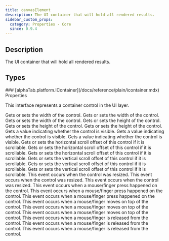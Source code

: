 ```yaml
---
title: canvasElement
description: The UI container that will hold all rendered results.
sidebar_custom_props:
  category: Properties - Core
  since: 0.9.4
---
```


<SinceBadge since="0.9.4" />


## Description
The UI container that will hold all rendered results. 

<PropertyDescription />

## Types

<TypeTable>
    <TypeRow type="js" name="alphaTab.platform.IContainer" />
    <TypeRow type="net" name="AlphaTab.Platform.IContainer" />
    <TypeRow type="android" name="alphaTab.platform.IContainer" />
</TypeTable>
### [alphaTab.platform.IContainer](/docs/reference/plain/icontainer.mdx) Properties

This interface represents a container control in the UI layer.

<ParameterTable>
    <ParameterRow platform="js" name="width" type="number">
        Gets or sets the width of the control.
    </ParameterRow>
    <ParameterRow platform="net" name="Width" type="double">
        Gets or sets the width of the control.
    </ParameterRow>
    <ParameterRow platform="android" name="width" type="Double">
        Gets or sets the width of the control.
    </ParameterRow>
    <ParameterRow platform="js" name="height" type="number">
        Gets or sets the height of the control.
    </ParameterRow>
    <ParameterRow platform="net" name="Height" type="double">
        Gets or sets the height of the control.
    </ParameterRow>
    <ParameterRow platform="android" name="height" type="Double">
        Gets or sets the height of the control.
    </ParameterRow>
    <ParameterRow platform="js" name="isVisible" type="boolean">
        Gets a value indicating whether the control is visible.
    </ParameterRow>
    <ParameterRow platform="net" name="IsVisible" type="bool">
        Gets a value indicating whether the control is visible.
    </ParameterRow>
    <ParameterRow platform="android" name="isVisible" type="Boolean">
        Gets a value indicating whether the control is visible.
    </ParameterRow>
    <ParameterRow platform="js" name="scrollLeft" type="number">
        Gets or sets the horizontal scroll offset of this control if it is scrollable.
    </ParameterRow>
    <ParameterRow platform="net" name="ScrollLeft" type="double">
        Gets or sets the horizontal scroll offset of this control if it is scrollable.
    </ParameterRow>
    <ParameterRow platform="android" name="scrollLeft" type="Double">
        Gets or sets the horizontal scroll offset of this control if it is scrollable.
    </ParameterRow>
    <ParameterRow platform="js" name="scrollTop" type="number">
        Gets or sets the vertical scroll offset of this control if it is scrollable.
    </ParameterRow>
    <ParameterRow platform="net" name="ScrollTop" type="double">
        Gets or sets the vertical scroll offset of this control if it is scrollable.
    </ParameterRow>
    <ParameterRow platform="android" name="scrollTop" type="Double">
        Gets or sets the vertical scroll offset of this control if it is scrollable.
    </ParameterRow>
    <ParameterRow platform="js" name="resize" type="alphaTab.IEventEmitter">
        This event occurs when the control was resized.
    </ParameterRow>
    <ParameterRow platform="net" name="Resize" type="AlphaTab.IEventEmitter">
        This event occurs when the control was resized.
    </ParameterRow>
    <ParameterRow platform="android" name="resize" type="alphaTab.IEventEmitter">
        This event occurs when the control was resized.
    </ParameterRow>
    <ParameterRow platform="js" name="mouseDown" type="IEventEmitterOfT<IMouseEventArgs>">
        This event occurs when a mouse/finger press happened on the control.
    </ParameterRow>
    <ParameterRow platform="net" name="MouseDown" type="IEventEmitterOfT<IMouseEventArgs><AlphaTab.Platform.IMouseEventArgs>">
        This event occurs when a mouse/finger press happened on the control.
    </ParameterRow>
    <ParameterRow platform="android" name="mouseDown" type="IEventEmitterOfT<IMouseEventArgs><alphaTab.platform.IMouseEventArgs>">
        This event occurs when a mouse/finger press happened on the control.
    </ParameterRow>
    <ParameterRow platform="js" name="mouseMove" type="IEventEmitterOfT<IMouseEventArgs>">
        This event occurs when a mouse/finger moves on top of the control.
    </ParameterRow>
    <ParameterRow platform="net" name="MouseMove" type="IEventEmitterOfT<IMouseEventArgs><AlphaTab.Platform.IMouseEventArgs>">
        This event occurs when a mouse/finger moves on top of the control.
    </ParameterRow>
    <ParameterRow platform="android" name="mouseMove" type="IEventEmitterOfT<IMouseEventArgs><alphaTab.platform.IMouseEventArgs>">
        This event occurs when a mouse/finger moves on top of the control.
    </ParameterRow>
    <ParameterRow platform="js" name="mouseUp" type="IEventEmitterOfT<IMouseEventArgs>">
        This event occurs when a mouse/finger is released from the control.
    </ParameterRow>
    <ParameterRow platform="net" name="MouseUp" type="IEventEmitterOfT<IMouseEventArgs><AlphaTab.Platform.IMouseEventArgs>">
        This event occurs when a mouse/finger is released from the control.
    </ParameterRow>
    <ParameterRow platform="android" name="mouseUp" type="IEventEmitterOfT<IMouseEventArgs><alphaTab.platform.IMouseEventArgs>">
        This event occurs when a mouse/finger is released from the control.
    </ParameterRow>
</ParameterTable>
